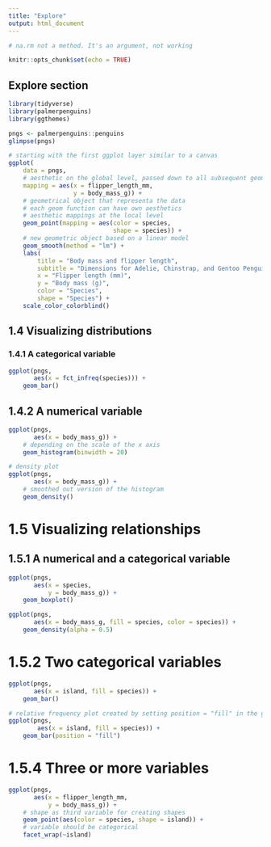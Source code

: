 ```yaml
---
title: "Explore"
output: html_document
---
```

```r
# na.rm not a method. It's an argument, not working 
```

```r
knitr::opts_chunk$set(echo = TRUE)
```

## Explore section

```r
library(tidyverse)
library(palmerpenguins)
library(ggthemes)
```

```r
pngs <- palmerpenguins::penguins
glimpse(pngs)
```

```r
# starting with the first ggplot layer similar to a canvas
ggplot(
    data = pngs,
    # aesthetic on the global level, passed down to all subsequent geom layers
    mapping = aes(x = flipper_length_mm, 
                  y = body_mass_g)) +
    # geometrical object that representa the data
    # each geom function can have own aesthetics
    # aesthetic mappings at the local level
    geom_point(mapping = aes(color = species, 
                             shape = species)) + 
    # new geometric object based on a linear model
    geom_smooth(method = "lm") +
    labs(
        title = "Body mass and flipper length",
        subtitle = "Dimensions for Adelie, Chinstrap, and Gentoo Penguins",
        x = "Flipper length (mm)", 
        y = "Body mass (g)",
        color = "Species", 
        shape = "Species") +
    scale_color_colorblind()
```

## 1.4 Visualizing distributions
### 1.4.1 A categorical variable

```r
ggplot(pngs, 
       aes(x = fct_infreq(species))) +
    geom_bar()
```

## 1.4.2 A numerical variable

```r
ggplot(pngs,
       aes(x = body_mass_g)) +
    # depending on the scale of the x axis
    geom_histogram(binwidth = 20)
```

```r
# density plot
ggplot(pngs, 
       aes(x = body_mass_g)) +
    # smoothed out version of the histogram
    geom_density()
```

# 1.5 Visualizing relationships
## 1.5.1 A numerical and a categorical variable

```r
ggplot(pngs,
       aes(x = species,
           y = body_mass_g)) +
    geom_boxplot()
```

```r
ggplot(pngs, 
       aes(x = body_mass_g, fill = species, color = species)) + 
    geom_density(alpha = 0.5)
```

# 1.5.2 Two categorical variables

```r
ggplot(pngs,
       aes(x = island, fill = species)) +
    geom_bar()
```

```r
# relative frequency plot created by setting position = "fill" in the geom
ggplot(pngs, 
        aes(x = island, fill = species)) +
    geom_bar(position = "fill")
```

# 1.5.4 Three or more variables

```r
ggplot(pngs, 
       aes(x = flipper_length_mm,
           y = body_mass_g)) +
    # shape as third variable for creating shapes
    geom_point(aes(color = species, shape = island)) +
    # variable should be categorical
    facet_wrap(~island)
```

